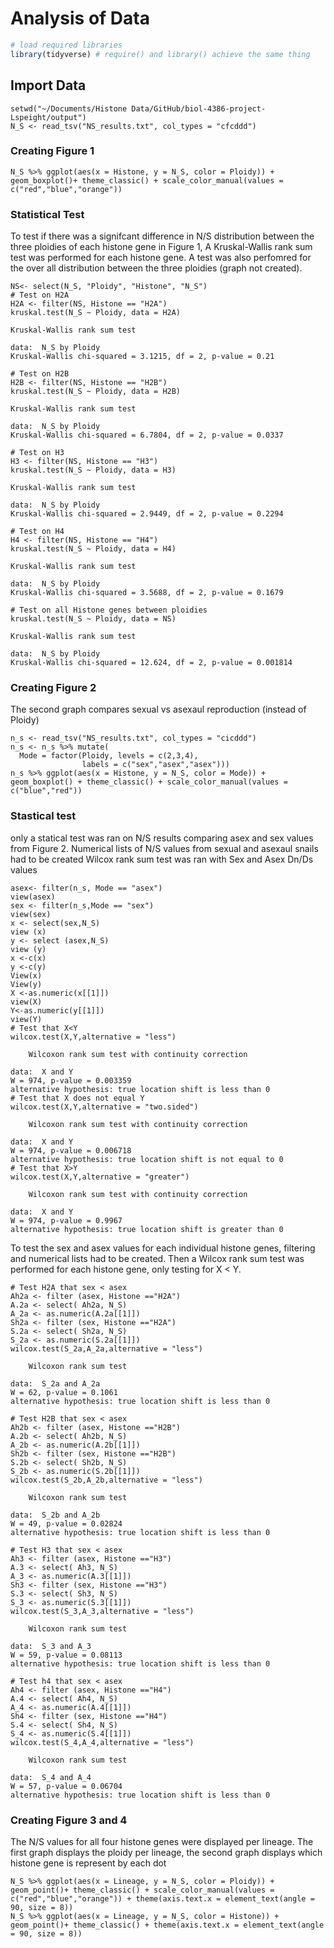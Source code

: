 # Analysis of Data

```r
# load required libraries
library(tidyverse) # require() and library() achieve the same thing
```
## Import Data
```
setwd("~/Documents/Histone Data/GitHub/biol-4386-project-Lspeight/output")
N_S <- read_tsv("NS_results.txt", col_types = "cfcddd")
```
### Creating Figure 1
```
N_S %>% ggplot(aes(x = Histone, y = N_S, color = Ploidy)) + geom_boxplot()+ theme_classic() + scale_color_manual(values = c("red","blue","orange"))  
```
### Statistical Test
To test if there was a signifcant difference in N/S distribution between the three ploidies of each histone gene in Figure 1, A Kruskal-Wallis rank sum test was performed for each histone gene. A test was also perfomred for the over all distribution between the three ploidies (graph not created). 
```
NS<- select(N_S, "Ploidy", "Histone", "N_S")
# Test on H2A
H2A <- filter(NS, Histone == "H2A")
kruskal.test(N_S ~ Ploidy, data = H2A)

Kruskal-Wallis rank sum test

data:  N_S by Ploidy
Kruskal-Wallis chi-squared = 3.1215, df = 2, p-value = 0.21

# Test on H2B
H2B <- filter(NS, Histone == "H2B")
kruskal.test(N_S ~ Ploidy, data = H2B)

Kruskal-Wallis rank sum test

data:  N_S by Ploidy
Kruskal-Wallis chi-squared = 6.7804, df = 2, p-value = 0.0337

# Test on H3
H3 <- filter(NS, Histone == "H3")
kruskal.test(N_S ~ Ploidy, data = H3)

Kruskal-Wallis rank sum test

data:  N_S by Ploidy
Kruskal-Wallis chi-squared = 2.9449, df = 2, p-value = 0.2294

# Test on H4
H4 <- filter(NS, Histone == "H4")
kruskal.test(N_S ~ Ploidy, data = H4)

Kruskal-Wallis rank sum test

data:  N_S by Ploidy
Kruskal-Wallis chi-squared = 3.5688, df = 2, p-value = 0.1679

# Test on all Histone genes between ploidies 
kruskal.test(N_S ~ Ploidy, data = NS)

Kruskal-Wallis rank sum test

data:  N_S by Ploidy
Kruskal-Wallis chi-squared = 12.624, df = 2, p-value = 0.001814
``` 
### Creating Figure 2
The second graph compares sexual vs asexaul reproduction (instead of Ploidy)
```
n_s <- read_tsv("NS_results.txt", col_types = "cicddd")
n_s <- n_s %>% mutate(
  Mode = factor(Ploidy, levels = c(2,3,4), 
                labels = c("sex","asex","asex")))
n_s %>% ggplot(aes(x = Histone, y = N_S, color = Mode)) + geom_boxplot() + theme_classic() + scale_color_manual(values = c("blue","red"))
```
### Stastical test 
only a statical test was ran on N/S results comparing asex and sex values from Figure 2. 
Numerical lists of N/S values from sexual and asexaul snails had to be created
Wilcox rank sum test was ran with Sex and Asex Dn/Ds values
```
asex<- filter(n_s, Mode == "asex")
view(asex)
sex <- filter(n_s,Mode == "sex")
view(sex)
x <- select(sex,N_S)
view (x)
y <- select (asex,N_S)
view (y)
x <-c(x)
y <-c(y)
View(x)
View(y)
X <-as.numeric(x[[1]])
view(X)
Y<-as.numeric(y[[1]])
view(Y)
# Test that X<Y
wilcox.test(X,Y,alternative = "less")

	Wilcoxon rank sum test with continuity correction

data:  X and Y
W = 974, p-value = 0.003359
alternative hypothesis: true location shift is less than 0
# Test that X does not equal Y
wilcox.test(X,Y,alternative = "two.sided")

	Wilcoxon rank sum test with continuity correction

data:  X and Y
W = 974, p-value = 0.006718
alternative hypothesis: true location shift is not equal to 0
# Test that X>Y
wilcox.test(X,Y,alternative = "greater")

	Wilcoxon rank sum test with continuity correction

data:  X and Y
W = 974, p-value = 0.9967
alternative hypothesis: true location shift is greater than 0
 ```
To test the sex and asex values for each individual histone genes,
filtering and numerical lists had to be created.
Then a Wilcox rank sum test was performed for each histone gene, only testing for X < Y. 
```
# Test H2A that sex < asex 
Ah2a <- filter (asex, Histone =="H2A")
A.2a <- select( Ah2a, N_S)
A_2a <- as.numeric(A.2a[[1]])
Sh2a <- filter (sex, Histone =="H2A")
S.2a <- select( Sh2a, N_S)
S_2a <- as.numeric(S.2a[[1]])
wilcox.test(S_2a,A_2a,alternative = "less")

	Wilcoxon rank sum test

data:  S_2a and A_2a
W = 62, p-value = 0.1061
alternative hypothesis: true location shift is less than 0

# Test H2B that sex < asex 
Ah2b <- filter (asex, Histone =="H2B")
A.2b <- select( Ah2b, N_S)
A_2b <- as.numeric(A.2b[[1]])
Sh2b <- filter (sex, Histone =="H2B")
S.2b <- select( Sh2b, N_S)
S_2b <- as.numeric(S.2b[[1]])
wilcox.test(S_2b,A_2b,alternative = "less")

	Wilcoxon rank sum test

data:  S_2b and A_2b
W = 49, p-value = 0.02824
alternative hypothesis: true location shift is less than 0

# Test H3 that sex < asex 
Ah3 <- filter (asex, Histone =="H3")
A.3 <- select( Ah3, N_S)
A_3 <- as.numeric(A.3[[1]])
Sh3 <- filter (sex, Histone =="H3")
S.3 <- select( Sh3, N_S)
S_3 <- as.numeric(S.3[[1]])
wilcox.test(S_3,A_3,alternative = "less")

	Wilcoxon rank sum test

data:  S_3 and A_3
W = 59, p-value = 0.08113
alternative hypothesis: true location shift is less than 0

# Test h4 that sex < asex 
Ah4 <- filter (asex, Histone =="H4")
A.4 <- select( Ah4, N_S)
A_4 <- as.numeric(A.4[[1]])
Sh4 <- filter (sex, Histone =="H4")
S.4 <- select( Sh4, N_S)
S_4 <- as.numeric(S.4[[1]])
wilcox.test(S_4,A_4,alternative = "less")

	Wilcoxon rank sum test

data:  S_4 and A_4
W = 57, p-value = 0.06704
alternative hypothesis: true location shift is less than 0
```
### Creating Figure 3 and 4
The N/S values for all four histone genes were displayed per lineage. The first graph displays the ploidy per lineage, the second graph displays which histone gene is represent by each dot
```
N_S %>% ggplot(aes(x = Lineage, y = N_S, color = Ploidy)) + geom_point()+ theme_classic() + scale_color_manual(values = c("red","blue","orange")) + theme(axis.text.x = element_text(angle = 90, size = 8))
N_S %>% ggplot(aes(x = Lineage, y = N_S, color = Histone)) + geom_point()+ theme_classic() + theme(axis.text.x = element_text(angle = 90, size = 8))
```
